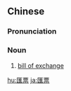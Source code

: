 {{also|汇票}}
==Chinese==
{{zh-forms|s=汇票}}

===Pronunciation===
{{zh-pron
|m=huìpiào
|c=wui6 piu3
|mn=hōe-phiò
|cat=n
}}

===Noun===
{{zh-noun}}

# {{lb|zh|banking}} [[bill of exchange]]

[[hu:匯票]]
[[ja:匯票]]